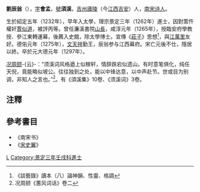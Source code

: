 '''劉辰翁'''（{{bd|1232年||1297年||Liu}}），[[表字|字]]'''會孟'''，[[號|號]]'''須溪'''，[[吉州|吉州]][[廬陵|廬陵]]（今[[江西|江西]][[吉安|吉安]]）人，[[南宋|南宋]][[诗人|诗人]]。

生於紹定五年（1232年），早年入太學，理宗景定三年（1262年）進士，因對策忤權奸[[賈似道|賈似道]]，被評丙等。曾任濂溪書院[[山長|山長]]，咸淳元年（1265年），授臨安府學教授、參江東轉運幕，後薦入史館，除太學博士。宣傳《[[莊子|莊子]]》思想<ref>《談藝錄》讀本（八）論神韻、性靈、格調</ref>，與[[江萬里|江萬里]]友好。德佑元年（1275年），[[文天祥|文天祥]]勤王，辰翁参与江西幕府。宋亡元後不仕，隱居以終。卒於元大德元年（1297年）。

[[况周颐|况周颐]]-{云}-：“须溪词风格遒上似稼轩，情辞跌宕似遗山。有时意笔俱化，纯任天倪，竟能略似坡公。往往独到之处，能以中锋达意，以中声赴节。世或目为别调，非知人之言也。”<ref>况周颐《蕙风词话》卷二</ref>。有《須溪集》10卷、《须溪词》3卷。

==注釋==
<div class="references-small">
<references />
</div>

==參考書目==
*《南宋书》
*《[[宋史翼|宋史翼]]》

[[Category:宋朝政治人物|L]]
[[Category:景定三年壬戌科進士|Category:景定三年壬戌科進士]]